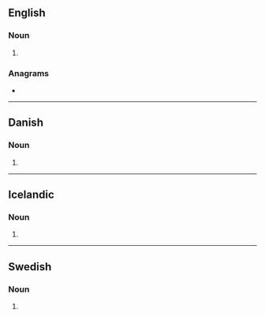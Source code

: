 {{also|sand storms}}
==English==

===Noun===
{{head|en|noun form}}

# {{plural of|sandstorm|lang=en}}

===Anagrams===
* {{anagrams|en|a=admnorssst|Sandstroms}}

----

==Danish==

===Noun===
{{head|da|noun form|g=c}}

# {{inflection of|da|sandstorm||indef|gen|s}}

----

==Icelandic==

===Noun===
{{is-noun form}}

# {{inflection of|is|sandstormur||indef|gen|s}}

----

==Swedish==

===Noun===
{{head|sv|noun form}}

# {{sv-noun-form-indef-gen|sandstorm}}
